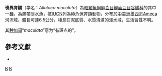 {{Speciesbox
| status = CR
| status_system = IUCN3.1
| taxon = Allotoca maculata
| authority = Smith & Miller, 1980
| synonyms = 
}}

'''斑異育鱂'''（学名：''Allotoca maculata''）為[[輻鰭魚綱|輻鰭魚綱]][[鯉齒目|鯉齒目]][[鯉齒亞目|鯉齒亞目]][[谷鱂科|谷鱂科]]的其中一[[種|種]]，為熱帶淡水魚，被[[IUCN|IUCN]]列為極危保育類動物，分布於[[中美洲|中美洲]][[墨西哥|墨西哥]]Ameca河流域，體長可達6.5公分，棲息在泥底質、水質清澈的淺水域，生活習性不明。

其[[种加词|种加词]]“''maculata''”意为“有斑点的”。

== 參考文獻 ==
*{{FishBase_species|genus=Allotoca|species=maculata|year=2014|month=10}}

{{Taxonbar|from=Q2248047}}

[[Category:異育鱂屬|B]]
[[Category:1980年描述的魚類|B]]


{{魚類小作品}}